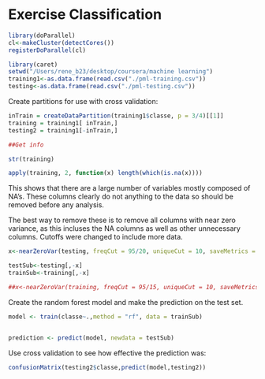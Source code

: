 Exercise Classification
========================================================



```r
library(doParallel)
cl<-makeCluster(detectCores())
registerDoParallel(cl)

library(caret)
setwd("/Users/rene_b23/desktop/coursera/machine learning")
training1<-as.data.frame(read.csv("./pml-training.csv"))
testing<-as.data.frame(read.csv("./pml-testing.csv"))
```

Create partitions for use with cross validation:
```r
inTrain = createDataPartition(training1$classe, p = 3/4)[[1]]
training = training1[ inTrain,]
testing2 = training1[-inTrain,]
```


```r
##Get info

str(training)

apply(training, 2, function(x) length(which(is.na(x))))

```

This shows that there are a large number of variables mostly composed of NA's. These columns clearly do not anything to the data so should be removed before any analysis.

The best way to remove these is to remove all columns with near zero variance, as this incluses the NA  columns as well as other unnecessary columns.
Cutoffs were changed to include more data.


```r

x<-nearZeroVar(testing, freqCut = 95/20, uniqueCut = 10, saveMetrics = FALSE)

testSub<-testing[,-x]
trainSub<-training[,-x]

##x<-nearZeroVar(training, freqCut = 95/15, uniqueCut = 10, saveMetrics = FALSE)
```



Create the random forest model and make the prediction on the test set.

```r

model <- train(classe~.,method = "rf", data = trainSub)


prediction <- predict(model, newdata = testSub)

```



Use cross validation to see how effective the prediction was:
```r
confusionMatrix(testing2$classe,predict(model,testing2)) 

```